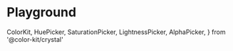 # Playground

  ColorKit,
  HuePicker,
  SaturationPicker,
  LightnessPicker,
  AlphaPicker,
} from '@color-kit/crystal'

<ColorKit>
  <div className="flex gap-3 flex-col">
    <HuePicker />
    <SaturationPicker />
    <LightnessPicker />
    <AlphaPicker />
  </div>
</ColorKit>
